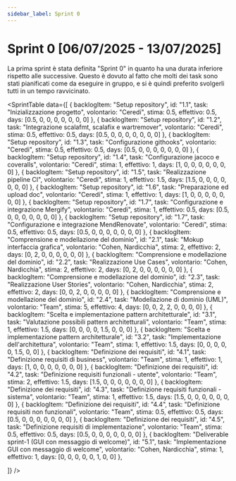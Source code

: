 ```yaml
---
sidebar_label: Sprint 0
---
```



# Sprint 0 [06/07/2025 - 13/07/2025]

La prima sprint è stata definita "Sprint 0" in quanto ha una durata inferiore rispetto alle successive.
Questo è dovuto al fatto che molti dei task sono stati pianificati come da eseguire in gruppo, e si è quindi
preferito svolgerli tutti in un tempo ravvicinato.

<SprintTable
  data={[
    {
      backlogItem: "Setup repository",
      id: "1.1",
      task: "Inizializzazione progetto",
      volontario: "Ceredi",
      stima: 0.5,
      effettivo: 0.5,
      days: [0.5, 0, 0, 0, 0, 0, 0, 0]
    },
    {
      backlogItem: "Setup repository",
      id: "1.2",
      task: "Integrazione scalafmt, scalafix e wartremover",
      volontario: "Ceredi",
      stima: 0.5,
      effettivo: 0.5,
      days: [0.5, 0, 0, 0, 0, 0, 0, 0]
    },
    {
      backlogItem: "Setup repository",
      id: "1.3",
      task: "Configurazione githooks",
      volontario: "Ceredi",
      stima: 0.5,
      effettivo: 0.5,
      days: [0.5, 0, 0, 0, 0, 0, 0, 0]
    },
    {
      backlogItem: "Setup repository",
      id: "1.4",
      task: "Configurazione jacoco e coveralls",
      volontario: "Ceredi",
      stima: 1,
      effettivo: 1,
      days: [1, 0, 0, 0, 0, 0, 0, 0]
    },
    {
      backlogItem: "Setup repository",
      id: "1.5",
      task: "Realizzazione pipeline CI",
      volontario: "Ceredi",
      stima: 1,
      effettivo: 1.5,
      days: [1.5, 0, 0, 0, 0, 0, 0, 0]
    },
    {
      backlogItem: "Setup repository",
      id: "1.6",
      task: "Preparazione ed upload doc",
      volontario: "Ceredi",
      stima: 1,
      effettivo: 1,
      days: [1, 0, 0, 0, 0, 0, 0, 0]
    },
    {
      backlogItem: "Setup repository",
      id: "1.7",
      task: "Configurazione e integrazione Mergify",
      volontario: "Ceredi",
      stima: 1,
      effettivo: 0.5,
      days: [0.5, 0, 0, 0, 0, 0, 0, 0]
    },
    {
      backlogItem: "Setup repository",
      id: "1.7",
      task: "Configurazione e integrazione MendRenovate",
      volontario: "Ceredi",
      stima: 0.5,
      effettivo: 0.5,
      days: [0.5, 0, 0, 0, 0, 0, 0, 0]
    },
    {
      backlogItem: "Comprensione e modellazione del dominio",
      id: "2.1",
      task: "Mokup interfaccia grafica",
      volontario: "Cohen, Nardicchia",
      stima: 2,
      effettivo: 2,
      days: [0, 2, 0, 0, 0, 0, 0, 0]
    },
    {
      backlogItem: "Comprensione e modellazione del dominio",
      id: "2.2",
      task: "Realizzazione Use Cases",
      volontario: "Cohen, Nardicchia",
      stima: 2,
      effettivo: 2,
      days: [0, 2, 0, 0, 0, 0, 0, 0]
    },
    {
      backlogItem: "Comprensione e modellazione del dominio",
      id: "2.3",
      task: "Realizzazione User Stories",
      volontario: "Cohen, Nardicchia",
      stima: 2,
      effettivo: 2,
      days: [0, 0, 2, 0, 0, 0, 0, 0]
    },
    {
      backlogItem: "Comprensione e modellazione del dominio",
      id: "2.4",
      task: "Modellazione di dominio (UML)",
      volontario: "Team",
      stima: 5,
      effettivo: 4,
      days: [0, 0, 2, 2, 0, 0, 0, 0]
    },
    {
      backlogItem: "Scelta e implementazione pattern architetturale",
      id: "3.1",
      task: "Valutazione possibili pattern architetturali",
      volontario: "Team",
      stima: 1,
      effettivo: 1.5,
      days: [0, 0, 0, 0, 1.5, 0, 0, 0]
    },
    {
      backlogItem: "Scelta e implementazione pattern architetturale",
      id: "3.2",
      task: "Implementazione dell'architettura",
      volontario: "Team",
      stima: 1,
      effettivo: 1.5,
      days: [0, 0, 0, 0, 0, 1.5, 0, 0]
    },
    {
      backlogItem: "Definizione dei requisiti",
      id: "4.1",
      task: "Definizione requisiti di business",
      volontario: "Team",
      stima: 1,
      effettivo: 1,
      days: [1, 0, 0, 0, 0, 0, 0, 0]
    },
    {
      backlogItem: "Definizione dei requisiti",
      id: "4.2",
      task: "Definizione requisiti funzionali - utente",
      volontario: "Team",
      stima: 2,
      effettivo: 1.5,
      days: [1.5, 0, 0, 0, 0, 0, 0, 0]
    },
    {
      backlogItem: "Definizione dei requisiti",
      id: "4.3",
      task: "Definizione requisiti funzionali - sistema",
      volontario: "Team",
      stima: 1,
      effettivo: 1.5,
      days: [1.5, 0, 0, 0, 0, 0, 0, 0]
    },
    {
      backlogItem: "Definizione dei requisiti",
      id: "4.4",
      task: "Definizione requisiti non funzionali",
      volontario: "Team",
      stima: 0.5,
      effettivo: 0.5,
      days: [0.5, 0, 0, 0, 0, 0, 0, 0]
    },
    {
      backlogItem: "Definizione dei requisiti",
      id: "4.5",
      task: "Definizione requisiti di implementazione",
      volontario: "Team",
      stima: 0.5,
      effettivo: 0.5,
      days: [0.5, 0, 0, 0, 0, 0, 0, 0]
    },
    {
      backlogItem: "Deliverable sprint-1 (GUI con messaggio di welcome)",
      id: "5.1",
      task: "Implementazione GUI con messaggio di welcome",
      volontario: "Cohen, Nardicchia",
      stima: 1,
      effettivo: 1,
      days: [0, 0, 0, 0, 0, 1, 0, 0]
    },

  ]}
/>